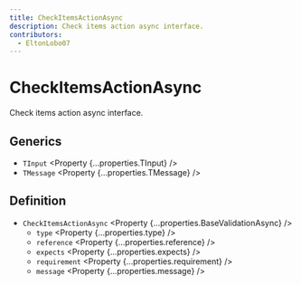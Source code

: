 ```yaml
---
title: CheckItemsActionAsync
description: Check items action async interface.
contributors:
  - EltonLobo07
---
```



# CheckItemsActionAsync

Check items action async interface.

## Generics

- `TInput` <Property {...properties.TInput} />
- `TMessage` <Property {...properties.TMessage} />

## Definition

- `CheckItemsActionAsync` <Property {...properties.BaseValidationAsync} />
  - `type` <Property {...properties.type} />
  - `reference` <Property {...properties.reference} />
  - `expects` <Property {...properties.expects} />
  - `requirement` <Property {...properties.requirement} />
  - `message` <Property {...properties.message} />
